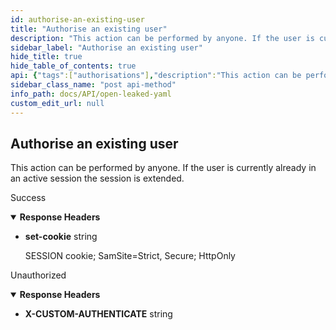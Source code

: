 ```yaml
---
id: authorise-an-existing-user
title: "Authorise an existing user"
description: "This action can be performed by anyone. If the user is currently already in an active session the session is extended."
sidebar_label: "Authorise an existing user"
hide_title: true
hide_table_of_contents: true
api: {"tags":["authorisations"],"description":"This action can be performed by anyone. If the user is currently already in an active session the session is extended.","responses":{"200":{"description":"Success","headers":{"set-cookie":{"description":"SESSION cookie; SamSite=Strict, Secure; HttpOnly","style":"simple","explode":false,"schema":{"type":"string"}}}},"401":{"description":"Unauthorized","headers":{"X-CUSTOM-AUTHENTICATE":{"style":"simple","explode":false,"schema":{"type":"string"}}}}},"security":[{"basicAuth":[]}],"method":"post","path":"/api/login/login","servers":[{"url":"https://virtserver.swaggerhub.com/Peetzie/OpenLeaked/1.0.0","description":"SwaggerHub API Auto Mocking"},{"url":"openleaked.compute.dtu.dk","description":"Default server"},{"url":"localhost","description":"Local running server"}],"securitySchemes":{"basicAuth":{"type":"http","scheme":"basic"}},"info":{"title":"Open Leaked YAML","description":"## Introduction\nThis API is documented in **OpenAPI** format. \n\n## OpenAPI Specification\nThis API is documented in **OpenAPI format** and is based on\n[Petstore sample](http://petstore.swagger.io/) provided by [swagger.io](http://swagger.io) team.\nIt was **extended** to illustrate features of [generator-openapi-repo](https://github.com/Rebilly/generator-openapi-repo)\ntool and [ReDoc](https://github.com/Redocly/redoc) documentation. In addition to standard\nOpenAPI syntax we use a few [vendor extensions](https://github.com/Redocly/redoc/blob/master/docs/redoc-vendor-extensions.md).\n\n## Cross-Origin Resource Sharing\nThis API features Cross-Origin Resource Sharing (CORS) implemented in compliance with  [W3C spec](https://www.w3.org/TR/cors/).\nAnd that allows cross-domain communication from the browser.\nAll responses have a wildcard same-origin which makes them completely public and accessible to everyone, including any code on any site.\n\n## Authentication\nThe application makes uses of build in authentication. Some of the client calls will be restricted. A local API key may be optained from the vendor\n","contact":{"name":"Open Leaked","url":"https://github.com/Open-Leaked/Monorepo","email":"openleaked@gmail.com"},"license":{"name":"Apache 2.0","url":"http://www.apache.org/licenses/LICENSE-2.0.html"},"version":"1.0.0","x-logo":{"url":"https://redocly.github.io/redoc/petstore-logo.png","altText":"Petstore logo"}},"postman":{"name":"Authorise an existing user","description":{"content":"This action can be performed by anyone. If the user is currently already in an active session the session is extended.","type":"text/plain"},"url":{"path":["api","login","login"],"host":["{{baseUrl}}"],"query":[],"variable":[]},"method":"POST","auth":{"type":"basic","basic":[{"type":"any","value":"<Basic Auth Username>","key":"username"},{"type":"any","value":"<Basic Auth Password>","key":"password"}]}}}
sidebar_class_name: "post api-method"
info_path: docs/API/open-leaked-yaml
custom_edit_url: null
---
```



## Authorise an existing user



This action can be performed by anyone. If the user is currently already in an active session the session is extended.

<div><ApiTabs><TabItem label={"200"} value={"200"}><div>

Success

</div><details style={{"textAlign":"left","marginBottom":"1rem"}} data-collaposed={true} open={false}><summary style={{}}><strong>Response Headers</strong></summary><ul style={{"marginLeft":"1rem"}}><li className={"schemaItem"}><summary style={{}}><strong>set-cookie</strong><span style={{"opacity":"0.6"}}> string</span></summary><div><div style={{"marginTop":".5rem","marginBottom":".5rem"}}>

SESSION cookie; SamSite=Strict, Secure; HttpOnly

</div></div></li></ul></details><div></div></TabItem><TabItem label={"401"} value={"401"}><div>

Unauthorized

</div><details style={{"textAlign":"left","marginBottom":"1rem"}} data-collaposed={true} open={false}><summary style={{}}><strong>Response Headers</strong></summary><ul style={{"marginLeft":"1rem"}}><li className={"schemaItem"}><summary style={{}}><strong>X-CUSTOM-AUTHENTICATE</strong><span style={{"opacity":"0.6"}}> string</span></summary><div></div></li></ul></details><div></div></TabItem></ApiTabs></div>
      